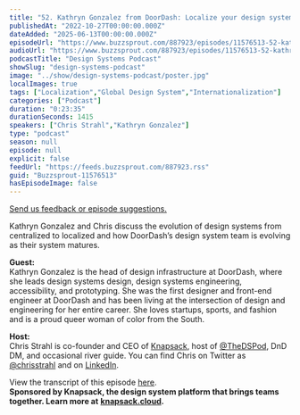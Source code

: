 ```yaml
---
title: "52. Kathryn Gonzalez from DoorDash: Localize your design system"
publishedAt: "2022-10-27T00:00:00.000Z"
dateAdded: "2025-06-13T00:00:00.000Z"
episodeUrl: "https://www.buzzsprout.com/887923/episodes/11576513-52-kathryn-gonzalez-from-doordash-localize-your-design-system.mp3"
audioUrl: "https://www.buzzsprout.com/887923/episodes/11576513-52-kathryn-gonzalez-from-doordash-localize-your-design-system.mp3"
podcastTitle: "Design Systems Podcast"
showSlug: "design-systems-podcast"
image: "../show/design-systems-podcast/poster.jpg"
localImages: true
tags: ["Localization","Global Design System","Internationalization"]
categories: ["Podcast"]
duration: "0:23:35"
durationSeconds: 1415
speakers: ["Chris Strahl","Kathryn Gonzalez"]
type: "podcast"
season: null
episode: null
explicit: false
feedUrl: "https://feeds.buzzsprout.com/887923.rss"
guid: "Buzzsprout-11576513"
hasEpisodeImage: false
---
```

[Send us feedback or episode suggestions.](https://www.buzzsprout.com/twilio/text_messages/887923/open_sms)

Kathryn Gonzalez and Chris discuss the evolution of design systems from centralized to localized and how DoorDash’s design system team is evolving as their system matures.  
  
**Guest:**  
Kathryn Gonzalez is the head of design infrastructure at DoorDash, where she leads design systems design, design systems engineering, accessibility, and prototyping. She was the first designer and front-end engineer at DoorDash and has been living at the intersection of design and engineering for her entire career. She loves startups, sports, and fashion and is a proud queer woman of color from the South.  
  
**Host:**  
Chris Strahl is co-founder and CEO of [Knapsack](https://www.knapsack.cloud/), host of [@TheDSPod](https://twitter.com/thedspod), DnD DM, and occasional river guide. You can find Chris on Twitter as [@chrisstrahl](https://twitter.com/chrisstrahl) and on [LinkedIn](https://www.linkedin.com/in/chrisstrahl/).

View the transcript of this episode [here](https://docs.google.com/document/d/1yCh96GWDi_w5GyuTiDQzHBPmN2Q9I8S2/edit?usp=sharing&ouid=110546040302524924968&rtpof=true&sd=true).  
**Sponsored by Knapsack, the design system platform that brings teams together. Learn more at** [**knapsack.cloud**](https://www.knapsack.cloud/?utm_source=podcast)**.**
